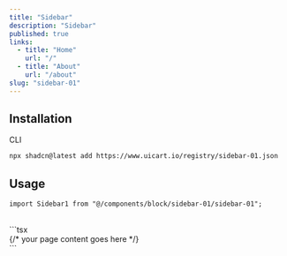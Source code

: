 ```yaml
---
title: "Sidebar"
description: "Sidebar"
published: true
links:
  - title: "Home"
    url: "/"
  - title: "About"
    url: "/about"
slug: "sidebar-01"
---
```


## Installation

<ComponentPreview name="sidebar-01" shouldExpand={true} />

<Tabs defaultValue="cli">

<TabsList>
  <TabsTrigger value="cli">CLI</TabsTrigger>
</TabsList>

<TabsContent value="cli">

```bash
npx shadcn@latest add https://www.uicart.io/registry/sidebar-01.json
```

</TabsContent>

</Tabs>

## Usage

```tsx
import Sidebar1 from "@/components/block/sidebar-01/sidebar-01";
```

<br />
```tsx
<div className="flex gap-2">
  <Sidebar1 />
  <main className="flex w-full justify-center text-5xl flex-col">
    {/* your page content goes here */}
  </main>
</div>
```
